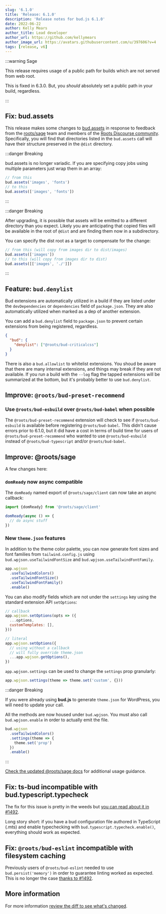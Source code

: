```yaml
---
slug: '6.1.0'
title: 'Release: 6.1.0'
description: 'Release notes for bud.js 6.1.0'
date: 2022-06-22
author: Kelly Mears
author_title: Lead developer
author_url: https://github.com/kellymears
author_image_url: https://avatars.githubusercontent.com/u/397606?v=4
tags: [release, v6]
---
```



<!--truncate-->

:::warning Sage

This release requires usage of a public path for builds which are not served from web root.

This is fixed in 6.3.0. But, you _should_ absolutely set a public path in your build, regardless.

:::

## Fix: bud.assets

This release makes some changes to [bud.assets](https://bud.js.org/docs/bud.assets) in response to feedback from the [roots/sage](https://github.com/roots/sage) team
and members of the [Roots Discourse community](https://discourse.roots.io). Specifically, you will find that directories listed
in the `bud.assets` call will have their structure preserved in the `@dist` directory.

:::danger Breaking

bud.assets is no longer variadic. If you are specifying copy jobs using multiple parameters just wrap them in an array:

```js title="bud.config.mjs"
// from this
bud.assets('images', 'fonts')
// to this
bud.assets(['images', 'fonts'])
```

:::

:::danger Breaking

After upgrading, it is possible that assets will be emitted to a different directory than you expect.
Likely you are anticipating that copied files will be available in the root of `@dist` and are finding them now in a subdirectory.

You can specify the dist root as a target to compensate for the change:

```js title="bud.config.js"
// from this (will copy from images dir to dist/images)
bud.assets(['images'])
// to this (will copy from images dir to dist)
bud.assets([['images', './']])
```

:::

## Feature: `bud.denylist`

Bud extensions are automatically utilized in a build if they are listed under the `devDependencies` or `dependencies` field of `package.json`.
They are also automatically utilized when marked as a dep of another extension.

You can add a `bud.denylist` field to `package.json` to prevent certain extensions from being registered, regardless.

```json title="package.json"
{
  "bud": {
    "denylist": ["@roots/bud-criticalcss"]
  }
}
```

There is also a `bud.allowlist` to whitelist extensions. You shoud be aware that there are many internal extensions, and things may
break if they are not available. If you run a build with the `--log` flag the tapped extensions will be summarized at the bottom, but it's
probably better to use `bud.denylist`.

## Improve: `@roots/bud-preset-recommend`

### Use `@roots/bud-esbuild` over `@roots/bud-babel` when possible

The `@roots/bud-preset-recommend` extension will check to see if `@roots/bud-esbuild` is available before registering `@roots/bud-babel`.
This didn't cause errors prior to 6.1.0, but it did have a cost in terms of build time for users of `@roots/bud-preset-recommend` who wanted
to use `@roots/bud-esbuild` instead of `@roots/bud-typescript` and/or `@roots/bud-babel`.

## Improve: @roots/sage

A few changes here:

### `domReady` now async compatible

The `domReady` named export of `@roots/sage/client` can now take an async callback:

```js title="app.js"
import {domReady} from '@roots/sage/client'

domReady(async () => {
  // do async stuff
})
```

### New `theme.json` features

In addition to the theme color palette, you can now generate font sizes and font families from `tailwind.config.js` using `bud.wpjson.useTailwindFontSize` and `bud.wpjson.useTailwindFontFamily`.

```js title="bud.config.mjs"
app.wpjson
  .useTailwindColors()
  .useTailwindFontSize()
  .useTailwindFontFamily()
  .enable()
```

You can also modify fields which are not under the `settings` key using the standard extension API `setOptions`:

```js title="bud.config.mjs"
// callback
app.wpjson.setOptions(opts => ({
  ...options,
  customTemplates: [],
}))

// literal
app.wpjson.setOptions({
  // using without a callback
  // will fully override theme.json
  ...app.wpjson.getOptions(),
})
```

`app.wpjson.settings` can be used to change the `settings` prop granularly:

```js title="bud.config.mjs"
app.wpjson.settings(theme => theme.set('custom', {}))
```

:::danger Breaking

If you were already using **bud.js** to generate `theme.json` for WordPress, you will need to update your call.

All the methods are now housed under `bud.wpjson`. You must also call `bud.wpjson.enable` in order to
actually emit the file.

```js title="bud.config.mjs"
bud.wpjson
  .useTailwindColors()
  .settings(theme => {
    theme.set('prop')
  })
  .enable()
```

:::

[Check the updated @roots/sage docs](https://bud.js.org/extensions/sage) for additional usage guidance.

## Fix: ts-bud incompatible with bud.typescript.typecheck

The fix for this issue is pretty in the weeds but [you can read about it in #1492](https://github.com/roots/bud/pull/1492).

Long story short: if you have a bud configuration file authored in TypeScript (.mts) and
enable typechecking with `bud.typescript.typecheck.enable()`, everything should work as expected.

## Fix: `@roots/bud-eslint` incompatible with filesystem caching

Previously users of `@roots/bud-eslint` needed to use `bud.persist('memory')` in order
to guarantee linting worked as expected. This is no longer the case [thanks to #1492](https://github.com/roots/bud/pull/1492).

## More information

For more information [review the diff to see what's changed](https://github.com/roots/bud/compare/v6.0.0...v6.1.0).
